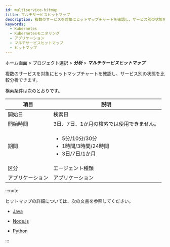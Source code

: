 ```yaml
---
id: multiservice-hitmap
title: マルチサービスヒットマップ
description: 複数のサービスを対象にヒットマップチャートを確認し、サービス別の状態を比較分析できます。
keywords:
  - Kubernetes
  - Kubernetesモニタリング
  - アプリケーション
  - マルチサービスヒットマップ
  - ヒットマップ
---
```


ホーム画面 > プロジェクト選択 > ***分析*** > ***マルチサービスヒットマップ***

<ImgLang img='whatap_kubernetes_application_multiservice_hitmap.png' desc='マルチサービスヒットマップ' />

複数のサービスを対象にヒットマップチャートを確認し、サービス別の状態を比較分析できます。

検索条件は次のとおりです。

| 項目         | 説明                                                                             |
| ---------- | ------------------------------------------------------------------------------ |
| 開始日        | 検索日                                                                            |
| 開始時間       | 3日、7日、1か月の検索では使用できません。                                                         |
| 期間         | <ul><li>5分/10分/30分</li><li>1時間/3時間/24時間</li><li>3日/7日/1か月</li></ul>            |
| 区分         | エージェント種類                                                                       |
| アプリケーション   | アプリケーション                                                                       |

:::note

ヒットマップの詳細については、次の文書を参照してください。

- [Java](../java/trs-view)

- [Node.js](../nodejs/trs-view)

- [Python](../python/trs-view)

:::

